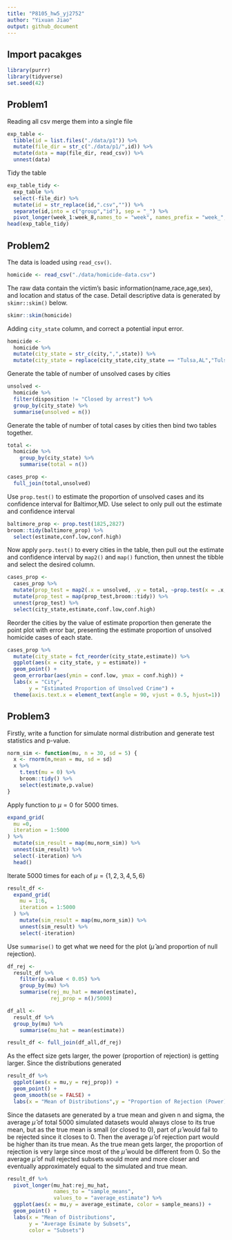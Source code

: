 ```yaml
---
title: "P8105_hw5_yj2752"
author: "Yixuan Jiao"
output: github_document
---
```

## Import pacakges
```r
library(purrr)
library(tidyverse)
set.seed(42)
```


## Problem1
Reading all csv merge them into a single file
```r
exp_table <- 
  tibble(id = list.files("./data/p1")) %>%
  mutate(file_dir = str_c("./data/p1/",id)) %>%
  mutate(data = map(file_dir, read_csv)) %>%
  unnest(data)
```
Tidy the table
```r
exp_table_tidy <- 
  exp_table %>%
  select(-file_dir) %>%
  mutate(id = str_replace(id,".csv","")) %>%
  separate(id,into = c("group","id"), sep = "_") %>%
  pivot_longer(week_1:week_8,names_to = "week", names_prefix = "week_",values_to = "data")
head(exp_table_tidy)
```

## Problem2
The data is loaded using `read_csv()`.
```r
homicide <- read_csv("./data/homicide-data.csv")
```
The raw data contain the victim's basic information(name,race,age,sex), and location and status of the case. Detail descriptive data is generated by `skimr::skim()` below.
```r
skimr::skim(homicide)
```
Adding `city_state` column, and correct a potential input error.
```r
homicide <- 
  homicide %>%
  mutate(city_state = str_c(city,",",state)) %>%
  mutate(city_state = replace(city_state,city_state == "Tulsa,AL","Tulsa,OK"))
```
Generate the table of number of unsolved cases by cities
```r
unsolved <-
  homicide %>%
  filter(disposition != "Closed by arrest") %>%
  group_by(city_state) %>%
  summarise(unsolved = n())
```
Generate the table of number of total cases by cities then bind two tables together.
```r
total <-
  homicide %>%
    group_by(city_state) %>%
    summarise(total = n())

cases_prop <- 
  full_join(total,unsolved)
```
Use `prop.test()` to estimate the proportion of unsolved cases and its confidence interval for Baltimor,MD. Use select to only pull out the estimate and confidence interval
```r
baltimore_prop <- prop.test(1825,2827)
broom::tidy(baltimore_prop) %>%
  select(estimate,conf.low,conf.high)
```
Now apply `porp.test()` to every cities in the table, then pull out the estimate and confidence interval by `map2()` and `map()` function, then unnest the tibble and select the desired column.
```r
cases_prop <- 
  cases_prop %>%
  mutate(prop_test = map2(.x = unsolved, .y = total, ~prop.test(x = .x, n = .y))) %>%
  mutate(prop_test = map(prop_test,broom::tidy)) %>%
  unnest(prop_test) %>%
  select(city_state,estimate,conf.low,conf.high)
```
Reorder the cities by the value of estimate proportion then generate the point plot with error bar, presenting the estimate proportion of unsolved homicide cases of each state.
```r
cases_prop %>%
  mutate(city_state = fct_reorder(city_state,estimate)) %>%
  ggplot(aes(x = city_state, y = estimate)) +
  geom_point() +
  geom_errorbar(aes(ymin = conf.low, ymax = conf.high)) +
  labs(x = "City",
       y = "Estimated Proportion of Unsolved Crime") +
  theme(axis.text.x = element_text(angle = 90, vjust = 0.5, hjust=1))
```

## Problem3
Firstly, write a function for simulate normal distribution and generate test statistics and p-value.
```r
norm_sim <- function(mu, n = 30, sd = 5) {
  x <- rnorm(n,mean = mu, sd = sd)
  x %>%
    t.test(mu = 0) %>%
    broom::tidy() %>%
    select(estimate,p.value)
}
```
Apply function to $\mu = 0$ for 5000 times.
```r
expand_grid(
  mu =0,
  iteration = 1:5000
) %>%
  mutate(sim_result = map(mu,norm_sim)) %>%
  unnest(sim_result) %>% 
  select(-iteration) %>%
  head()
```
Iterate 5000 times for each of $\mu = \{1,2,3,4,5,6\}$
```r
result_df <-
  expand_grid(
    mu = 1:6,
    iteration = 1:5000
  ) %>%
    mutate(sim_result = map(mu,norm_sim)) %>%
    unnest(sim_result) %>% 
    select(-iteration)
```
Use `summarise()` to get what we need for the plot ($\hat{\mu}$ and proportion of null rejection).
```r
df_rej <-
  result_df %>%
    filter(p.value < 0.05) %>%
    group_by(mu) %>%
    summarise(rej_mu_hat = mean(estimate),
              rej_prop = n()/5000)

df_all <-
  result_df %>%
  group_by(mu) %>%
    summarise(mu_hat = mean(estimate))

result_df <- full_join(df_all,df_rej)
```
As the effect size gets larger, the power (proportion of rejection) is getting larger. Since the distributions generated 
```r
result_df %>%
  ggplot(aes(x = mu,y = rej_prop)) +
  geom_point() +
  geom_smooth(se = FALSE) +
  labs(x = "Mean of Distributions",y = "Proportion of Rejection (Power)")
```
Since the datasets are generated by a true mean and given n and sigma, the average $\hat{\mu}$ of total 5000 simulated datasets would always close to its true mean, but as the true mean is small (or closed to 0), part of $\hat{\mu}$ would fail to be rejected since it closes to 0. Then the average $\hat{\mu}$ of rejection part would be higher than its true mean. As the true mean gets larger, the proportion of rejection is very large since most of the $\hat{\mu}$ would be different from 0. So the average $\hat{\mu}$ of null rejected subsets would more and more closer and eventually approximately equal to the simulated and true mean.
```r
result_df %>%
  pivot_longer(mu_hat:rej_mu_hat, 
               names_to = "sample_means",
               values_to = "average_estimate") %>%
  ggplot(aes(x = mu,y = average_estimate, color = sample_means)) +
  geom_point() +
  labs(x = "Mean of Distributions",
       y = "Average Esimate by Subsets",
       color = "Subsets")
```

